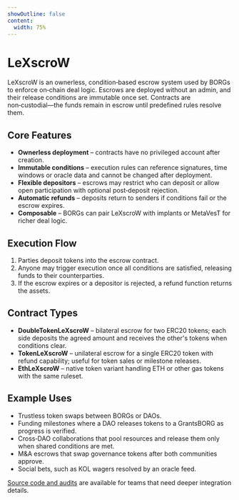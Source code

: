 ```yaml
---
showOutline: false
content:
  width: 75%
---
```


# LeXscroW

LeXscroW is an ownerless, condition‑based escrow system used by BORGs to enforce on‑chain deal logic. Escrows are deployed without an admin, and their release conditions are immutable once set. Contracts are non‑custodial—the funds remain in escrow until predefined rules resolve them.

## Core Features

- **Ownerless deployment** – contracts have no privileged account after creation.
- **Immutable conditions** – execution rules can reference signatures, time windows or oracle data and cannot be changed after deployment.
- **Flexible depositors** – escrows may restrict who can deposit or allow open participation with optional post‑deposit rejection.
- **Automatic refunds** – deposits return to senders if conditions fail or the escrow expires.
- **Composable** – BORGs can pair LeXscroW with implants or MetaVesT for richer deal logic.

## Execution Flow

1. Parties deposit tokens into the escrow contract.
2. Anyone may trigger execution once all conditions are satisfied, releasing funds to their counterparties.
3. If the escrow expires or a depositor is rejected, a refund function returns the assets.

## Contract Types

- **DoubleTokenLeXscroW** – bilateral escrow for two ERC20 tokens; each side deposits the agreed amount and receives the other's tokens when conditions clear.
- **TokenLeXscroW** – unilateral escrow for a single ERC20 token with refund capability; useful for token sales or milestone releases.
- **EthLeXscroW** – native token variant handling ETH or other gas tokens with the same ruleset.

## Example Uses

- Trustless token swaps between BORGs or DAOs.
- Funding milestones where a DAO releases tokens to a GrantsBORG as progress is verified.
- Cross‑DAO collaborations that pool resources and release them only when shared conditions are met.
- M&A escrows that swap governance tokens after both communities approve.
- Social bets, such as KOL wagers resolved by an oracle feed.

[Source code and audits](https://github.com/MetaLex-Tech/LeXscroW) are available for teams that need deeper integration details.
